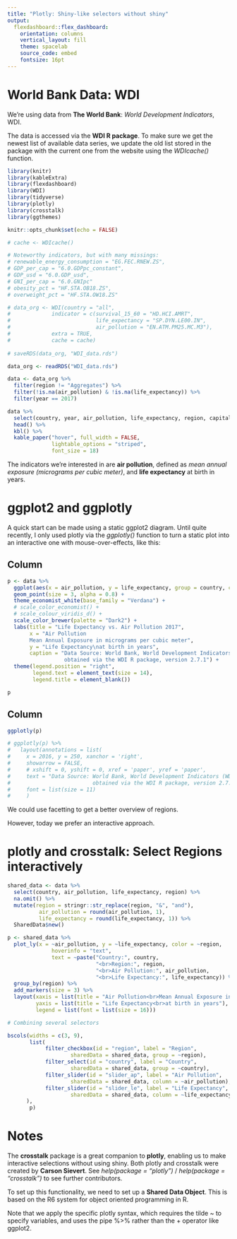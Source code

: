 ```yaml
---
title: "Plotly: Shiny-like selectors without shiny"
output:
  flexdashboard::flex_dashboard:
    orientation: columns
    vertical_layout: fill
    theme: spacelab
    source_code: embed
    fontsize: 16pt
---
```


World Bank Data: WDI
=======================

We're using data from **The World Bank**: *World Development Indicators*, WDI.

The data is accessed via the **WDI R package**. To make sure we get the newest list of available data series, we update the old list stored in the package with the current one from the website using the *WDIcache()* function.

```r

library(knitr)
library(kableExtra)
library(flexdashboard)
library(WDI)
library(tidyverse)
library(plotly)
library(crosstalk)
library(ggthemes)

knitr::opts_chunk$set(echo = FALSE)

# cache <- WDIcache()

# Noteworthy indicators, but with many missings:
# renewable_energy_consumption = "EG.FEC.RNEW.ZS",
# GDP_per_cap = "6.0.GDPpc_constant",
# GDP_usd = "6.0.GDP_usd",
# GNI_per_cap = "6.0.GNIpc"
# obesity_pct = "HF.STA.OB18.ZS",
# overweight_pct = "HF.STA.OW18.ZS"

# data_org <- WDI(country = "all",
#             indicator = c(survival_15_60 = "HD.HCI.AMRT",
#                           life_expectancy = "SP.DYN.LE00.IN",
#                           air_pollution = "EN.ATM.PM25.MC.M3"),
#             extra = TRUE,
#             cache = cache)
 
# saveRDS(data_org, "WDI_data.rds")

data_org <- readRDS("WDI_data.rds")

data <- data_org %>% 
  filter(region != "Aggregates") %>% 
  filter(!is.na(air_pollution) & !is.na(life_expectancy)) %>% 
  filter(year == 2017)

data %>% 
  select(country, year, air_pollution, life_expectancy, region, capital) %>% 
  head() %>% 
  kbl() %>% 
  kable_paper("hover", full_width = FALSE,
              lightable_options = "striped",
              font_size = 18)

```

The indicators we're interested in are **air pollution**, defined as *mean annual exposure (micrograms per cubic meter)*, and **life expectancy** at birth in years. 


ggplot2 and ggplotly
====================

A quick start can be made using a static ggplot2 diagram. Until quite recently, I only used plotly via the *ggplotly()* function to turn a static plot into an interactive one with mouse-over-effects, like this:

Column
------

```r

p <- data %>% 
  ggplot(aes(x = air_pollution, y = life_expectancy, group = country, color = region)) +
  geom_point(size = 3, alpha = 0.8) +
  theme_economist_white(base_family = "Verdana") +
  # scale_color_economist() +
  # scale_colour_viridis_d() +
  scale_color_brewer(palette = "Dark2") +
  labs(title = "Life Expectancy vs. Air Pollution 2017",
       x = "Air Pollution
       Mean Annual Exposure in micrograms per cubic meter",
       y = "Life Expectancy\nat birth in years",
       caption = "Data Source: World Bank, World Development Indicators (WDI),
                  obtained via the WDI R package, version 2.7.1") +
  theme(legend.position = "right",
        legend.text = element_text(size = 14),
        legend.title = element_blank())

p

```


Column
------

```r

ggplotly(p)

# ggplotly(p) %>% 
#   layout(annotations = list(
#     x = 2016, y = 250, xanchor = 'right', 
#     showarrow = FALSE, 
#     # xshift = 0, yshift = 0, xref = 'paper', yref = 'paper',
#     text = "Data Source: World Bank, World Development Indicators (WDI),
#                          obtained via the WDI R package, version 2.7.1"),
#     font = list(size = 11)
#     )

```

We could use facetting to get a better overview of regions.

However, today we prefer an interactive approach.

plotly and crosstalk: Select Regions interactively
==================================================

```r

shared_data <- data %>% 
  select(country, air_pollution, life_expectancy, region) %>% 
  na.omit() %>% 
  mutate(region = stringr::str_replace(region, "&", "and"),
          air_pollution = round(air_pollution, 1),
          life_expectancy = round(life_expectancy, 1)) %>% 
  SharedData$new()

p <- shared_data %>% 
  plot_ly(x = ~air_pollution, y = ~life_expectancy, color = ~region,
              hoverinfo = "text",
              text = ~paste("Country:", country,
                            "<br>Region:", region,
                            "<br>Air Pollution:", air_pollution,
                            "<br>Life Expectancy:", life_expectancy)) %>% 
  group_by(region) %>% 
  add_markers(size = 3) %>%
  layout(xaxis = list(title = "Air Pollution<br>Mean Annual Exposure in micrograms per cubic meter"),
         yaxis = list(title = "Life Expectancy<br>at birth in years"),
         legend = list(font = list(size = 16)))

# Combining several selectors

bscols(widths = c(3, 9),
       list(
            filter_checkbox(id = "region", label = "Region",
                    sharedData = shared_data, group = ~region),
            filter_select(id = "country", label = "Country",
                    sharedData = shared_data, group = ~country),
            filter_slider(id = "slider_ap", label = "Air Pollution",
                    sharedData = shared_data, column = ~air_pollution),
            filter_slider(id = "slider_le", label = "Life Expectancy",
                    sharedData = shared_data, column = ~life_expectancy)
      ),
       p)

```

Notes
=====

The **crosstalk** package is a great companion to **plotly**, enabling us to make interactive selections without using shiny. Both plotly and crosstalk were created by **Carson Sievert**. See *help(package = "plotly")* / *help(package = "crosstalk")* to see further contributors.

To set up this functionality, we need to set up a **Shared Data Object**. This is based on the R6 system for object oriented programming in R.

Note that we apply the specific plotly syntax, which requires the tilde ~ to specify variables, and uses the pipe %>% rather than the + operator like ggplot2.